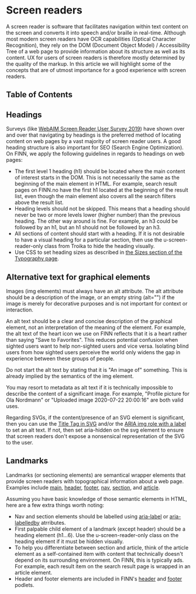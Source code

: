 # Screen readers

A screen reader is software that facilitates navigation within text content on the screen and converts it into speech and/or braille in real-time. Although most modern screen readers have OCR capabilities (Optical Character Recognition), they rely on the DOM (Document Object Model) / Accessibility Tree of a web page to provide information about its structure as well as its content. UX for users of screen readers is therefore mostly determined by the quality of the markup. In this article we will highlight some of the concepts that are of utmost importance for a good experience with screen readers.

## Table of Contents

## Headings

Surveys (like [WebAIM Screen Reader User Survey 2019](https://webaim.org/projects/screenreadersurvey8/)) have shown over and over that navigating by headings is the preferred method of locating content on web pages by a vast majority of screen reader users. A good heading structure is also important for SEO (Search Engine Optimization). On FINN, we apply the following guidelines in regards to headings on web pages:

- The first level 1 heading (h1) should be located where the main content of interest starts in the DOM. This is not necessarily the same as the beginning of the main element in HTML. For example, search result pages on FINN.no have the first h1 located at the beginning of the result list, even though the main element also covers all the search filters above the result list.
- Heading levels should not be skipped. This means that a heading should never be two or more levels lower (higher number) than the previous heading. The other way around is fine. For example, an h3 could be followed by an h1, but an h1 should not be followed by an h3.
- All sections of content should start with a heading. If it is not desirable to have a visual heading for a particular section, then use the u-screen-reader-only class from Troika to hide the heading visually.
- Use CSS to set heading sizes as described in [the Sizes section of the Typography page](/guidelines/typography/design/#sizes).

## Alternative text for graphical elements

Images (img elements) must always have an alt attribute. The alt attribute should be a description of the image, or an empty string (alt="") if the image is merely for decorative purposes and is not important for context or interaction.

An alt text should be a clear and concise description of the graphical element, not an interpretation of the meaning of the element.
For example, the alt text of the heart icon we use on FINN reflects that it is a heart rather than saying "Save to Favorites". This reduces potential confusion when sighted users want to help non-sighted users and vice versa.
Isolating blind users from how sighted users perceive the world only widens the gap in experience between these groups of people.

Do not start the alt text by stating that it is "An image of" something. This is already implied by the semantics of the img element.

You may resort to metadata as alt text if it is technically impossible to describe the content of a significant image. For example, "Profile picture for Ola Nordmann" or "Uploaded image 2020-07-22 20:00:16" are both valid uses.

Regarding SVGs, if the content/presence of an SVG element is significant, then you can use the [Title Tag in SVG](https://developer.mozilla.org/en-US/docs/Web/SVG/Element/title) and/or the [ARIA img role with a label](https://developer.mozilla.org/en-US/docs/Web/Accessibility/ARIA/Roles/Role_Img) to set an alt text. If not, then set aria-hidden on the svg element to ensure that screen readers don't expose a nonsensical representation of the SVG to the user.

## Landmarks

Landmarks (or sectioning elements) are semantical wrapper elements that provide screen readers with topographical information about a web page. Examples include
[main](https://developer.mozilla.org/en-US/docs/Web/HTML/Element/main),
[header](https://developer.mozilla.org/en-US/docs/Web/HTML/Element/header),
[footer](https://developer.mozilla.org/en-US/docs/Web/HTML/Element/footer),
[nav](https://developer.mozilla.org/en-US/docs/Web/HTML/Element/nav),
[section](https://developer.mozilla.org/en-US/docs/Web/HTML/Element/section), and
[article](https://developer.mozilla.org/en-US/docs/Web/HTML/Element/article).

Assuming you have basic knowledge of those semantic elements in HTML, here are a few extra things worth noting:

- Nav and section elements should be labelled using [aria-label](https://developer.mozilla.org/en-US/docs/Web/Accessibility/ARIA/ARIA_Techniques/Using_the_aria-label_attribute) or [aria-labelledby](https://developer.mozilla.org/en-US/docs/Web/Accessibility/ARIA/ARIA_Techniques/Using_the_aria-labelledby_attribute) atrributes.
- First palpable child element of a landmark (except header) should be a heading element (h1...6). Use the u-screen-reader-only class on the heading element if it must be hidden visually.
- To help you differentiate between section and article, think of the article element as a self-contained item with content that technically doesn't depend on its surrounding environment. On FINN, this is typically ads. For example, each result item on the search result page is wrapped in an article element.
- Header and footer elements are included in FINN's [header](https://github.schibsted.io/finn/header) and [footer](https://github.schibsted.io/finn/footer) podlets.
